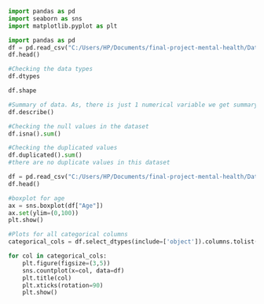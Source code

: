 ```python
import pandas as pd
import seaborn as sns
import matplotlib.pyplot as plt
```

```python
import pandas as pd
df = pd.read_csv("C:/Users/HP/Documents/final-project-mental-health/Data/survey.csv")
df.head()
```


```python
#Checking the data types
df.dtypes
```

```python
df.shape
````

```python
#Summary of data. As, there is just 1 numerical variable we get summary of just one column.
df.describe()
```


```python
#Checking the null values in the dataset
df.isna().sum()
```

```python
#Checking the duplicated values
df.duplicated().sum()
#there are no duplicate values in this dataset
```




```python
df = pd.read_csv("C:/Users/HP/Documents/final-project-mental-health/Data/pre_preocessed.csv")
df.head()
```

```python
#boxplot for age
ax = sns.boxplot(df["Age"])
ax.set(ylim=(0,100))
plt.show()
```


```python
#Plots for all categorical columns
categorical_cols = df.select_dtypes(include=['object']).columns.tolist()

for col in categorical_cols:
    plt.figure(figsize=(3,5))
    sns.countplot(x=col, data=df)
    plt.title(col)
    plt.xticks(rotation=90)
    plt.show()
```





